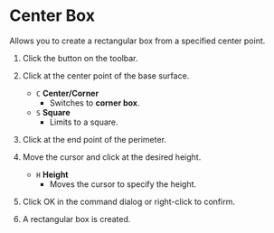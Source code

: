 
# Center Box

<Reference shortcut='' command='Center Box' button='Toolbar' />

Allows you to create a rectangular box from a specified center point.

1. Click the button on the toolbar.

2. Click at the center point of the base surface.
   - `C` **Center/Corner**
      - Switches to **corner box**.
   - `S` **Square**
      - Limits to a square.
3. Click at the end point of the perimeter.
4. Move the cursor and click at the desired height.
   - `H` **Height**
      - Moves the cursor to specify the height.
5. Click OK in the command dialog or right-click to confirm.
6. A rectangular box is created.
